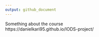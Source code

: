 ```yaml
---
output: github_document
---
```

Something about the course  
https://danielkari95.github.io/IODS-project/
